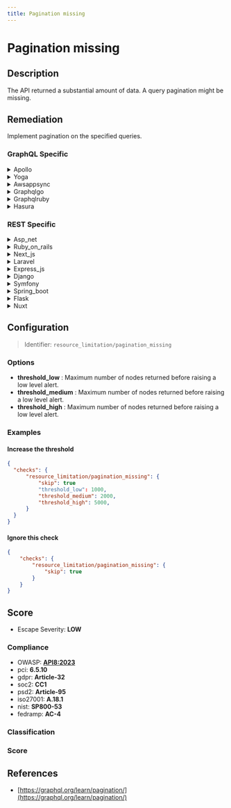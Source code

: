 ```yaml
---
title: Pagination missing
---
```


# Pagination missing

## Description

The API returned a substantial amount of data.
A query pagination might be missing.


## Remediation

Implement pagination on the specified queries.



### GraphQL Specific

<details>
    <summary>Apollo</summary>

Implement pagination in the Apollo framework engine by using cursor-based or offset-based strategies to manage large sets of data efficiently. This can be achieved by modifying the GraphQL schema to include pagination arguments such as 'limit' and 'after' for cursor-based pagination or 'offset' for offset-based pagination, and updating resolvers to handle these arguments appropriately. Ensure that the client-side queries also include these pagination parameters to fetch data in chunks.

</details>

<details>
    <summary>Yoga</summary>

Implement pagination in the Yoga framework engine to manage data sets efficiently. This can be achieved by using built-in pagination support or by creating custom pagination logic. Ensure that the pagination mechanism includes features such as page number, page size, and total record count to provide a seamless user experience.

</details>

<details>
    <summary>Awsappsync</summary>

To address the issue of missing pagination in AWS AppSync, implement pagination logic in your GraphQL schema by using arguments such as 'limit' and 'nextToken' for list queries. This will allow clients to request a specific number of items and to navigate through large sets of data by providing a token from the previous response. Ensure that your resolvers support this pagination mechanism and that they handle the 'nextToken' appropriately to fetch the subsequent set of results.

</details>

<details>
    <summary>Graphqlgo</summary>

Implement pagination in your GraphQL queries by using cursor-based or offset-based methods. This can be achieved by adding arguments such as 'first', 'last', 'before', and 'after' for cursor-based pagination, or 'limit' and 'offset' for offset-based pagination, to your GraphQL schema. Ensure that your Go framework's resolver functions are designed to handle these arguments and return the appropriate subset of data. This will help manage large datasets efficiently and prevent performance issues.

</details>

<details>
    <summary>Graphqlruby</summary>

Implement pagination in your GraphQL queries by using the `graphql-ruby` gem's built-in features. Define a `max_page_size` to limit the number of records returned in a single request and use `after` and `before` cursors to navigate between pages. This will help prevent performance issues and potential denial-of-service attacks due to large, unpaginated result sets.

</details>

<details>
    <summary>Hasura</summary>

Implement pagination in your Hasura queries by using the 'limit' and 'offset' arguments to control the number of records returned and to skip over records of a set. This will help in managing and optimizing the data load, especially for large datasets. Additionally, consider using cursor-based pagination with 'where' conditions for more efficient and performant data fetching.

</details>


### REST Specific

<details>
    <summary>Asp_net</summary>

Implement pagination in your API endpoints by using Skip and Take methods in LINQ queries or leveraging the built-in pagination support in Entity Framework. This will help manage and limit the amount of data returned in a single request, improving performance and reducing server load.

</details>

<details>
    <summary>Ruby_on_rails</summary>

Implement pagination using gems like 'kaminari' or 'will_paginate' to break the dataset into manageable chunks and return it page by page.

</details>

<details>
    <summary>Next_js</summary>

Implement server-side pagination in your API by using query parameters such as 'page' and 'limit' to return a subset of results per request. In Next.js, you can handle this logic within your API routes or when fetching data in 'getServerSideProps' or 'getStaticProps'.

</details>

<details>
    <summary>Laravel</summary>

Implement pagination in Laravel by using the 'paginate' method on the Eloquent query, which automatically handles large datasets and provides a simple way to access paginated data.

</details>

<details>
    <summary>Express_js</summary>

Implement pagination in your Express.js routes by using query parameters such as 'page' and 'limit' to control the amount of data returned per request. Utilize middleware or a library like 'mongoose-paginate' for MongoDB to handle the pagination logic efficiently.

</details>

<details>
    <summary>Django</summary>

Implement pagination in your Django views by using Django's Paginator class. This will help to split the large data set into manageable pages and reduce server load.

</details>

<details>
    <summary>Symfony</summary>

Implement pagination in your Symfony application by using the Pagerfanta bundle or the KnpPaginatorBundle to efficiently handle large datasets and limit the amount of data returned per request. Adjust your queries to fetch only a subset of data based on the page number and size parameters.

</details>

<details>
    <summary>Spring_boot</summary>

Implement pagination in the Spring Boot application by using Pageable interface in the repository methods and applying @PageableDefault or @RequestParam to controller endpoints to handle page size, number, and sorting.

</details>

<details>
    <summary>Flask</summary>

Implement pagination in your Flask route by using request arguments to define page number and limit, and apply these to your database query to return a subset of data.

</details>

<details>
    <summary>Nuxt</summary>

Implement pagination in your Nuxt.js application by using the 'fetch' or 'asyncData' methods to retrieve data in chunks. Utilize query parameters such as 'page' and 'limit' to request specific subsets of data from the API.

</details>

## Configuration

> Identifier: `resource_limitation/pagination_missing`

### Options

- **threshold_low** : Maximum number of nodes returned before raising a low level alert.
- **threshold_medium** : Maximum number of nodes returned before raising a low level alert.
- **threshold_high** : Maximum number of nodes returned before raising a low level alert.




### Examples



#### Increase the threshold

```json
{
  "checks": {
      "resource_limitation/pagination_missing": {
          "skip": true
          "threshold_low": 1000,
          "threshold_medium": 2000,
          "threshold_high": 5000,
      }
  }
}
```




#### Ignore this check

```json
{
    "checks": {
        "resource_limitation/pagination_missing": {
            "skip": true
        }
    }
}
```




## Score

- Escape Severity: **<span className="low-severity">LOW</span>**

### Compliance

- OWASP: **[API8:2023](https://github.com/OWASP/API-Security/blob/master/editions/2023/en/0xa8-security-misconfiguration.md)**
- pci: **6.5.10**
- gdpr: **Article-32**
- soc2: **CC1**
- psd2: **Article-95**
- iso27001: **A.18.1**
- nist: **SP800-53**
- fedramp: **AC-4**

### Classification






### Score




## References

- [https://graphql.org/learn/pagination/](https://graphql.org/learn/pagination/)
  